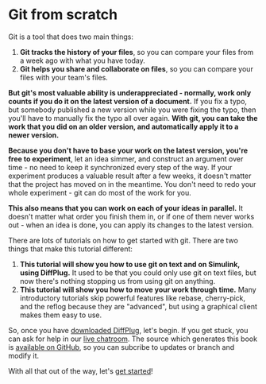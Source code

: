 # Git from scratch

Git is a tool that does two main things:

1. **Git tracks the history of your files**, so you can compare your files from a week ago with what you have today.
2. **Git helps you share and collaborate on files**, so you can compare your files with your team's files.

**But git's most valuable ability is underappreciated - normally, work only counts if you do it on the latest version of a document.**  If you fix a typo, but somebody published a new version while you were fixing the typo, then you'll have to manually fix the typo all over again.  **With git, you can take the work that you did on an older version, and automatically apply it to a newer version.**

**Because you don't have to base your work on the latest version, you're free to experiment**, let an idea simmer, and construct an argument over time - no need to keep it synchronized every step of the way.  If your experiment produces a valuable result after a few weeks, it doesn't matter that the project has moved on in the meantime.  You don't need to redo your whole experiment - git can do most of the work for you.

**This also means that you can work on each of your ideas in parallel.**  It doesn't matter what order you finish them in, or if one of them never works out - when an idea is done, you can apply its changes to the latest version.

There are lots of tutorials on how to get started with git.  There are two things that make this tutorial different:

1. **This tutorial will show you how to use git on text and on Simulink, using DiffPlug.**  It used to be that you could only use git on text files, but now there's nothing stopping us from using git on anything.
2. **This tutorial will show you how to move your work through time.**  Many introductory tutorials skip powerful features like rebase, cherry-pick, and the reflog because they are "advanced", but using a graphical client makes them easy to use.

So, once you have [downloaded DiffPlug](http://www.diffplug.com/versions/latest), let's begin.  If you get stuck, you can ask for help in our [live chatroom](https://gitter.im/diffplug/gitfromscratch).  The source which generates this book is [available on GitHub](https://github.com/diffplug/gitfromscratch), so you can subcribe to updates or branch and modify it.

With all that out of the way, let's [get started](intro/intro.md)!
